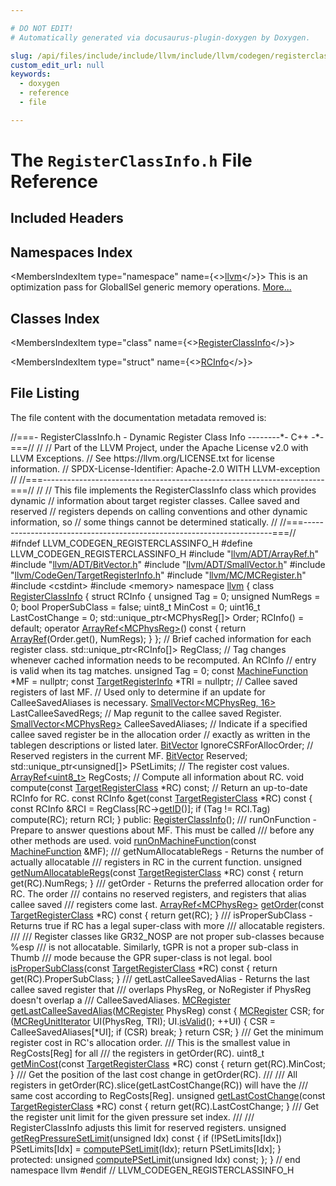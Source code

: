 ```yaml
---

# DO NOT EDIT!
# Automatically generated via docusaurus-plugin-doxygen by Doxygen.

slug: /api/files/include/include/llvm/include/llvm/codegen/registerclassinfo-h
custom_edit_url: null
keywords:
  - doxygen
  - reference
  - file

---
```





# The `RegisterClassInfo.h` File Reference

<DoxygenPage pluginConfig={pluginConfig}>



## Included Headers

<IncludesList>
<IncludesListItem
  filePath="llvm/ADT/ArrayRef.h"
  permalink="/docs/api/files/include/include/llvm/include/llvm/adt/arrayref-h"
  isLocal="true" />
<IncludesListItem
  filePath="llvm/ADT/BitVector.h"
  permalink="/docs/api/files/include/include/llvm/include/llvm/adt/bitvector-h"
  isLocal="true" />
<IncludesListItem
  filePath="llvm/ADT/SmallVector.h"
  permalink="/docs/api/files/include/include/llvm/include/llvm/adt/smallvector-h"
  isLocal="true" />
<IncludesListItem
  filePath="llvm/CodeGen/TargetRegisterInfo.h"
  permalink="/docs/api/files/include/include/llvm/include/llvm/codegen/targetregisterinfo-h"
  isLocal="true" />
<IncludesListItem
  filePath="llvm/MC/MCRegister.h"
  permalink="/docs/api/files/include/include/llvm/include/llvm/mc/mcregister-h"
  isLocal="true" />
<IncludesListItem
  filePath="cstdint"
  permalink=""
  isLocal="false" />
<IncludesListItem
  filePath="memory"
  permalink=""
  isLocal="false" />
</IncludesList>

## Namespaces Index

<MembersIndex>

<MembersIndexItem
  type="namespace"
  name={<><a href="/docs/api/namespaces/llvm">llvm</a></>}>
This is an optimization pass for GlobalISel generic memory operations. <a href="/docs/api/namespaces/llvm/#details">More...</a>
</MembersIndexItem>

</MembersIndex>

## Classes Index

<MembersIndex>

<MembersIndexItem
  type="class"
  name={<><a href="/docs/api/classes/llvm/registerclassinfo">RegisterClassInfo</a></>}>
</MembersIndexItem>

<MembersIndexItem
  type="struct"
  name={<><a href="/docs/api/structs/llvm/registerclassinfo/rcinfo">RCInfo</a></>}>
</MembersIndexItem>

</MembersIndex>


## File Listing

The file content with the documentation metadata removed is:

<ProgramListing>

<Link id="l00001" /><CodeLine lineNumber="1"><Highlight kind="comment">//===- RegisterClassInfo.h - Dynamic Register Class Info --------&#42;- C++ -&#42;-===//</Highlight><Highlight kind="normal"></Highlight></CodeLine>
<Link id="l00002" /><CodeLine lineNumber="2"><Highlight kind="normal"></Highlight><Highlight kind="comment">//</Highlight><Highlight kind="normal"></Highlight></CodeLine>
<Link id="l00003" /><CodeLine lineNumber="3"><Highlight kind="normal"></Highlight><Highlight kind="comment">// Part of the LLVM Project, under the Apache License v2.0 with LLVM Exceptions.</Highlight><Highlight kind="normal"></Highlight></CodeLine>
<Link id="l00004" /><CodeLine lineNumber="4"><Highlight kind="normal"></Highlight><Highlight kind="comment">// See https://llvm.org/LICENSE.txt for license information.</Highlight><Highlight kind="normal"></Highlight></CodeLine>
<Link id="l00005" /><CodeLine lineNumber="5"><Highlight kind="normal"></Highlight><Highlight kind="comment">// SPDX-License-Identifier: Apache-2.0 WITH LLVM-exception</Highlight><Highlight kind="normal"></Highlight></CodeLine>
<Link id="l00006" /><CodeLine lineNumber="6"><Highlight kind="normal"></Highlight><Highlight kind="comment">//</Highlight><Highlight kind="normal"></Highlight></CodeLine>
<Link id="l00007" /><CodeLine lineNumber="7"><Highlight kind="normal"></Highlight><Highlight kind="comment">//===----------------------------------------------------------------------===//</Highlight><Highlight kind="normal"></Highlight></CodeLine>
<Link id="l00008" /><CodeLine lineNumber="8"><Highlight kind="normal"></Highlight><Highlight kind="comment">//</Highlight><Highlight kind="normal"></Highlight></CodeLine>
<Link id="l00009" /><CodeLine lineNumber="9"><Highlight kind="normal"></Highlight><Highlight kind="comment">// This file implements the RegisterClassInfo class which provides dynamic</Highlight><Highlight kind="normal"></Highlight></CodeLine>
<Link id="l00010" /><CodeLine lineNumber="10"><Highlight kind="normal"></Highlight><Highlight kind="comment">// information about target register classes. Callee saved and reserved</Highlight><Highlight kind="normal"></Highlight></CodeLine>
<Link id="l00011" /><CodeLine lineNumber="11"><Highlight kind="normal"></Highlight><Highlight kind="comment">// registers depends on calling conventions and other dynamic information, so</Highlight><Highlight kind="normal"></Highlight></CodeLine>
<Link id="l00012" /><CodeLine lineNumber="12"><Highlight kind="normal"></Highlight><Highlight kind="comment">// some things cannot be determined statically.</Highlight><Highlight kind="normal"></Highlight></CodeLine>
<Link id="l00013" /><CodeLine lineNumber="13"><Highlight kind="normal"></Highlight><Highlight kind="comment">//</Highlight><Highlight kind="normal"></Highlight></CodeLine>
<Link id="l00014" /><CodeLine lineNumber="14"><Highlight kind="normal"></Highlight><Highlight kind="comment">//===----------------------------------------------------------------------===//</Highlight><Highlight kind="normal"></Highlight></CodeLine>
<Link id="l00015" /><CodeLine lineNumber="15"><Highlight kind="normal"></Highlight></CodeLine>
<Link id="l00016" /><CodeLine lineNumber="16"><Highlight kind="normal"></Highlight><Highlight kind="preprocessor">#ifndef LLVM&#95;CODEGEN&#95;REGISTERCLASSINFO&#95;H</Highlight><Highlight kind="normal"></Highlight></CodeLine>
<Link id="l00017" /><CodeLine lineNumber="17"><Highlight kind="normal"></Highlight><Highlight kind="preprocessor">#define LLVM&#95;CODEGEN&#95;REGISTERCLASSINFO&#95;H</Highlight><Highlight kind="normal"></Highlight></CodeLine>
<Link id="l00018" /><CodeLine lineNumber="18"><Highlight kind="normal"></Highlight></CodeLine>
<Link id="l00019" /><CodeLine lineNumber="19"><Highlight kind="normal"></Highlight><Highlight kind="preprocessor">#include &quot;<a href="/docs/api/files/include/include/llvm/include/llvm/adt/arrayref-h">llvm/ADT/ArrayRef.h</a>&quot;</Highlight><Highlight kind="normal"></Highlight></CodeLine>
<Link id="l00020" /><CodeLine lineNumber="20"><Highlight kind="normal"></Highlight><Highlight kind="preprocessor">#include &quot;<a href="/docs/api/files/include/include/llvm/include/llvm/adt/bitvector-h">llvm/ADT/BitVector.h</a>&quot;</Highlight><Highlight kind="normal"></Highlight></CodeLine>
<Link id="l00021" /><CodeLine lineNumber="21"><Highlight kind="normal"></Highlight><Highlight kind="preprocessor">#include &quot;<a href="/docs/api/files/include/include/llvm/include/llvm/adt/smallvector-h">llvm/ADT/SmallVector.h</a>&quot;</Highlight><Highlight kind="normal"></Highlight></CodeLine>
<Link id="l00022" /><CodeLine lineNumber="22"><Highlight kind="normal"></Highlight><Highlight kind="preprocessor">#include &quot;<a href="/docs/api/files/include/include/llvm/include/llvm/codegen/targetregisterinfo-h">llvm/CodeGen/TargetRegisterInfo.h</a>&quot;</Highlight><Highlight kind="normal"></Highlight></CodeLine>
<Link id="l00023" /><CodeLine lineNumber="23"><Highlight kind="normal"></Highlight><Highlight kind="preprocessor">#include &quot;<a href="/docs/api/files/include/include/llvm/include/llvm/mc/mcregister-h">llvm/MC/MCRegister.h</a>&quot;</Highlight><Highlight kind="normal"></Highlight></CodeLine>
<Link id="l00024" /><CodeLine lineNumber="24"><Highlight kind="normal"></Highlight><Highlight kind="preprocessor">#include &lt;cstdint&gt;</Highlight><Highlight kind="normal"></Highlight></CodeLine>
<Link id="l00025" /><CodeLine lineNumber="25"><Highlight kind="normal"></Highlight><Highlight kind="preprocessor">#include &lt;memory&gt;</Highlight><Highlight kind="normal"></Highlight></CodeLine>
<Link id="l00026" /><CodeLine lineNumber="26"><Highlight kind="normal"></Highlight></CodeLine>
<Link id="l00027" /><CodeLine lineNumber="27"><Highlight kind="normal"></Highlight><Highlight kind="keyword">namespace </Highlight><Highlight kind="normal"><a href="/docs/api/namespaces/llvm">llvm</a> &#123;</Highlight></CodeLine>
<Link id="l00028" /><CodeLine lineNumber="28"><Highlight kind="normal"></Highlight></CodeLine>
<Link id="l00029" /><CodeLine lineNumber="29" lineLink="/docs/api/classes/llvm/registerclassinfo"><Highlight kind="normal"></Highlight><Highlight kind="keyword">class </Highlight><Highlight kind="normal"><a href="/docs/api/classes/llvm/registerclassinfo/#aca57db822114896c26a7d8710ca23d96">RegisterClassInfo</a> &#123;</Highlight></CodeLine>
<Link id="l00030" /><CodeLine lineNumber="30"><Highlight kind="normal">  </Highlight><Highlight kind="keyword">struct </Highlight><Highlight kind="normal">RCInfo &#123;</Highlight></CodeLine>
<Link id="l00031" /><CodeLine lineNumber="31"><Highlight kind="normal">    </Highlight><Highlight kind="keywordtype">unsigned</Highlight><Highlight kind="normal"> Tag = 0;</Highlight></CodeLine>
<Link id="l00032" /><CodeLine lineNumber="32"><Highlight kind="normal">    </Highlight><Highlight kind="keywordtype">unsigned</Highlight><Highlight kind="normal"> NumRegs = 0;</Highlight></CodeLine>
<Link id="l00033" /><CodeLine lineNumber="33"><Highlight kind="normal">    </Highlight><Highlight kind="keywordtype">bool</Highlight><Highlight kind="normal"> ProperSubClass = </Highlight><Highlight kind="keyword">false</Highlight><Highlight kind="normal">;</Highlight></CodeLine>
<Link id="l00034" /><CodeLine lineNumber="34"><Highlight kind="normal">    uint8&#95;t MinCost = 0;</Highlight></CodeLine>
<Link id="l00035" /><CodeLine lineNumber="35"><Highlight kind="normal">    uint16&#95;t LastCostChange = 0;</Highlight></CodeLine>
<Link id="l00036" /><CodeLine lineNumber="36"><Highlight kind="normal">    std::unique&#95;ptr&lt;MCPhysReg&#91;&#93;&gt; Order;</Highlight></CodeLine>
<Link id="l00037" /><CodeLine lineNumber="37"><Highlight kind="normal"></Highlight></CodeLine>
<Link id="l00038" /><CodeLine lineNumber="38"><Highlight kind="normal">    RCInfo() = </Highlight><Highlight kind="keywordflow">default</Highlight><Highlight kind="normal">;</Highlight></CodeLine>
<Link id="l00039" /><CodeLine lineNumber="39"><Highlight kind="normal"></Highlight></CodeLine>
<Link id="l00040" /><CodeLine lineNumber="40"><Highlight kind="normal">    </Highlight><Highlight kind="keyword">operator</Highlight><Highlight kind="normal"> <a href="/docs/api/namespaces/llvm/#ab9c6b351507d3c0730f4290919d43a12">ArrayRef&lt;MCPhysReg&gt;</a>()</Highlight><Highlight kind="keyword"> const </Highlight><Highlight kind="normal">&#123;</Highlight></CodeLine>
<Link id="l00041" /><CodeLine lineNumber="41"><Highlight kind="normal">      </Highlight><Highlight kind="keywordflow">return</Highlight><Highlight kind="normal"> <a href="/docs/api/namespaces/llvm/#ab9c6b351507d3c0730f4290919d43a12">ArrayRef</a>(Order.get(), NumRegs);</Highlight></CodeLine>
<Link id="l00042" /><CodeLine lineNumber="42"><Highlight kind="normal">    &#125;</Highlight></CodeLine>
<Link id="l00043" /><CodeLine lineNumber="43"><Highlight kind="normal">  &#125;;</Highlight></CodeLine>
<Link id="l00044" /><CodeLine lineNumber="44"><Highlight kind="normal"></Highlight></CodeLine>
<Link id="l00045" /><CodeLine lineNumber="45"><Highlight kind="normal">  </Highlight><Highlight kind="comment">// Brief cached information for each register class.</Highlight><Highlight kind="normal"></Highlight></CodeLine>
<Link id="l00046" /><CodeLine lineNumber="46"><Highlight kind="normal">  std::unique&#95;ptr&lt;RCInfo&#91;&#93;&gt; RegClass;</Highlight></CodeLine>
<Link id="l00047" /><CodeLine lineNumber="47"><Highlight kind="normal"></Highlight></CodeLine>
<Link id="l00048" /><CodeLine lineNumber="48"><Highlight kind="normal">  </Highlight><Highlight kind="comment">// Tag changes whenever cached information needs to be recomputed. An RCInfo</Highlight><Highlight kind="normal"></Highlight></CodeLine>
<Link id="l00049" /><CodeLine lineNumber="49"><Highlight kind="normal">  </Highlight><Highlight kind="comment">// entry is valid when its tag matches.</Highlight><Highlight kind="normal"></Highlight></CodeLine>
<Link id="l00050" /><CodeLine lineNumber="50"><Highlight kind="normal">  </Highlight><Highlight kind="keywordtype">unsigned</Highlight><Highlight kind="normal"> Tag = 0;</Highlight></CodeLine>
<Link id="l00051" /><CodeLine lineNumber="51"><Highlight kind="normal"></Highlight></CodeLine>
<Link id="l00052" /><CodeLine lineNumber="52"><Highlight kind="normal">  </Highlight><Highlight kind="keyword">const</Highlight><Highlight kind="normal"> <a href="/docs/api/classes/llvm/machinefunction">MachineFunction</a> &#42;MF = </Highlight><Highlight kind="keyword">nullptr</Highlight><Highlight kind="normal">;</Highlight></CodeLine>
<Link id="l00053" /><CodeLine lineNumber="53"><Highlight kind="normal">  </Highlight><Highlight kind="keyword">const</Highlight><Highlight kind="normal"> <a href="/docs/api/classes/llvm/targetregisterinfo">TargetRegisterInfo</a> &#42;TRI = </Highlight><Highlight kind="keyword">nullptr</Highlight><Highlight kind="normal">;</Highlight></CodeLine>
<Link id="l00054" /><CodeLine lineNumber="54"><Highlight kind="normal"></Highlight></CodeLine>
<Link id="l00055" /><CodeLine lineNumber="55"><Highlight kind="normal">  </Highlight><Highlight kind="comment">// Callee saved registers of last MF.</Highlight><Highlight kind="normal"></Highlight></CodeLine>
<Link id="l00056" /><CodeLine lineNumber="56"><Highlight kind="normal">  </Highlight><Highlight kind="comment">// Used only to determine if an update for CalleeSavedAliases is necessary.</Highlight><Highlight kind="normal"></Highlight></CodeLine>
<Link id="l00057" /><CodeLine lineNumber="57"><Highlight kind="normal">  <a href="/docs/api/classes/llvm/smallvector">SmallVector&lt;MCPhysReg, 16&gt;</a> LastCalleeSavedRegs;</Highlight></CodeLine>
<Link id="l00058" /><CodeLine lineNumber="58"><Highlight kind="normal"></Highlight></CodeLine>
<Link id="l00059" /><CodeLine lineNumber="59"><Highlight kind="normal">  </Highlight><Highlight kind="comment">// Map regunit to the callee saved Register.</Highlight><Highlight kind="normal"></Highlight></CodeLine>
<Link id="l00060" /><CodeLine lineNumber="60"><Highlight kind="normal">  <a href="/docs/api/classes/llvm/smallvector">SmallVector&lt;MCPhysReg&gt;</a> CalleeSavedAliases;</Highlight></CodeLine>
<Link id="l00061" /><CodeLine lineNumber="61"><Highlight kind="normal"></Highlight></CodeLine>
<Link id="l00062" /><CodeLine lineNumber="62"><Highlight kind="normal">  </Highlight><Highlight kind="comment">// Indicate if a specified callee saved register be in the allocation order</Highlight><Highlight kind="normal"></Highlight></CodeLine>
<Link id="l00063" /><CodeLine lineNumber="63"><Highlight kind="normal">  </Highlight><Highlight kind="comment">// exactly as written in the tablegen descriptions or listed later.</Highlight><Highlight kind="normal"></Highlight></CodeLine>
<Link id="l00064" /><CodeLine lineNumber="64"><Highlight kind="normal">  <a href="/docs/api/classes/llvm/bitvector">BitVector</a> IgnoreCSRForAllocOrder;</Highlight></CodeLine>
<Link id="l00065" /><CodeLine lineNumber="65"><Highlight kind="normal"></Highlight></CodeLine>
<Link id="l00066" /><CodeLine lineNumber="66"><Highlight kind="normal">  </Highlight><Highlight kind="comment">// Reserved registers in the current MF.</Highlight><Highlight kind="normal"></Highlight></CodeLine>
<Link id="l00067" /><CodeLine lineNumber="67"><Highlight kind="normal">  <a href="/docs/api/classes/llvm/bitvector">BitVector</a> Reserved;</Highlight></CodeLine>
<Link id="l00068" /><CodeLine lineNumber="68"><Highlight kind="normal"></Highlight></CodeLine>
<Link id="l00069" /><CodeLine lineNumber="69"><Highlight kind="normal">  std::unique&#95;ptr&lt;unsigned&#91;&#93;&gt; PSetLimits;</Highlight></CodeLine>
<Link id="l00070" /><CodeLine lineNumber="70"><Highlight kind="normal"></Highlight></CodeLine>
<Link id="l00071" /><CodeLine lineNumber="71"><Highlight kind="normal">  </Highlight><Highlight kind="comment">// The register cost values.</Highlight><Highlight kind="normal"></Highlight></CodeLine>
<Link id="l00072" /><CodeLine lineNumber="72"><Highlight kind="normal">  <a href="/docs/api/classes/llvm/arrayref">ArrayRef&lt;uint8&#95;t&gt;</a> RegCosts;</Highlight></CodeLine>
<Link id="l00073" /><CodeLine lineNumber="73"><Highlight kind="normal"></Highlight></CodeLine>
<Link id="l00074" /><CodeLine lineNumber="74"><Highlight kind="normal">  </Highlight><Highlight kind="comment">// Compute all information about RC.</Highlight><Highlight kind="normal"></Highlight></CodeLine>
<Link id="l00075" /><CodeLine lineNumber="75"><Highlight kind="normal">  </Highlight><Highlight kind="keywordtype">void</Highlight><Highlight kind="normal"> compute(</Highlight><Highlight kind="keyword">const</Highlight><Highlight kind="normal"> <a href="/docs/api/classes/llvm/targetregisterclass">TargetRegisterClass</a> &#42;RC) </Highlight><Highlight kind="keyword">const</Highlight><Highlight kind="normal">;</Highlight></CodeLine>
<Link id="l00076" /><CodeLine lineNumber="76"><Highlight kind="normal"></Highlight></CodeLine>
<Link id="l00077" /><CodeLine lineNumber="77"><Highlight kind="normal">  </Highlight><Highlight kind="comment">// Return an up-to-date RCInfo for RC.</Highlight><Highlight kind="normal"></Highlight></CodeLine>
<Link id="l00078" /><CodeLine lineNumber="78"><Highlight kind="normal">  </Highlight><Highlight kind="keyword">const</Highlight><Highlight kind="normal"> RCInfo &amp;get(</Highlight><Highlight kind="keyword">const</Highlight><Highlight kind="normal"> <a href="/docs/api/classes/llvm/targetregisterclass">TargetRegisterClass</a> &#42;RC)</Highlight><Highlight kind="keyword"> const </Highlight><Highlight kind="normal">&#123;</Highlight></CodeLine>
<Link id="l00079" /><CodeLine lineNumber="79"><Highlight kind="normal">    </Highlight><Highlight kind="keyword">const</Highlight><Highlight kind="normal"> RCInfo &amp;RCI = RegClass&#91;RC-&gt;<a href="/docs/api/classes/llvm/targetregisterclass/#a32a8b65536822d50171455a6baa81da7">getID</a>()&#93;;</Highlight></CodeLine>
<Link id="l00080" /><CodeLine lineNumber="80"><Highlight kind="normal">    </Highlight><Highlight kind="keywordflow">if</Highlight><Highlight kind="normal"> (Tag != RCI.Tag)</Highlight></CodeLine>
<Link id="l00081" /><CodeLine lineNumber="81"><Highlight kind="normal">      compute(RC);</Highlight></CodeLine>
<Link id="l00082" /><CodeLine lineNumber="82"><Highlight kind="normal">    </Highlight><Highlight kind="keywordflow">return</Highlight><Highlight kind="normal"> RCI;</Highlight></CodeLine>
<Link id="l00083" /><CodeLine lineNumber="83"><Highlight kind="normal">  &#125;</Highlight></CodeLine>
<Link id="l00084" /><CodeLine lineNumber="84"><Highlight kind="normal"></Highlight></CodeLine>
<Link id="l00085" /><CodeLine lineNumber="85"><Highlight kind="normal"></Highlight><Highlight kind="keyword">public</Highlight><Highlight kind="normal">:</Highlight></CodeLine>
<Link id="l00086" /><CodeLine lineNumber="86" lineLink="/docs/api/classes/llvm/registerclassinfo/#aca57db822114896c26a7d8710ca23d96"><Highlight kind="normal">  <a href="/docs/api/classes/llvm/registerclassinfo/#aca57db822114896c26a7d8710ca23d96">RegisterClassInfo</a>();</Highlight></CodeLine>
<Link id="l00087" /><CodeLine lineNumber="87"><Highlight kind="normal"></Highlight><Highlight kind="comment"></Highlight></CodeLine>
<Link id="l00088" /><CodeLine lineNumber="88"><Highlight kind="comment">  /// runOnFunction - Prepare to answer questions about MF. This must be called</Highlight></CodeLine>
<Link id="l00089" /><CodeLine lineNumber="89"><Highlight kind="comment">  /// before any other methods are used.</Highlight><Highlight kind="normal"></Highlight></CodeLine>
<Link id="l00090" /><CodeLine lineNumber="90"><Highlight kind="normal">  </Highlight><Highlight kind="keywordtype">void</Highlight><Highlight kind="normal"> <a href="/docs/api/classes/llvm/registerclassinfo/#ac892fad5c3d0080c8cca7557659668d5">runOnMachineFunction</a>(</Highlight><Highlight kind="keyword">const</Highlight><Highlight kind="normal"> <a href="/docs/api/classes/llvm/machinefunction">MachineFunction</a> &amp;MF);</Highlight></CodeLine>
<Link id="l00091" /><CodeLine lineNumber="91"><Highlight kind="normal"></Highlight><Highlight kind="comment"></Highlight></CodeLine>
<Link id="l00092" /><CodeLine lineNumber="92"><Highlight kind="comment">  /// getNumAllocatableRegs - Returns the number of actually allocatable</Highlight></CodeLine>
<Link id="l00093" /><CodeLine lineNumber="93"><Highlight kind="comment">  /// registers in RC in the current function.</Highlight><Highlight kind="normal"></Highlight></CodeLine>
<Link id="l00094" /><CodeLine lineNumber="94" lineLink="/docs/api/classes/llvm/registerclassinfo/#a564b41bec163c7661e29ee3a0773ca6a"><Highlight kind="normal">  </Highlight><Highlight kind="keywordtype">unsigned</Highlight><Highlight kind="normal"> <a href="/docs/api/classes/llvm/registerclassinfo/#a564b41bec163c7661e29ee3a0773ca6a">getNumAllocatableRegs</a>(</Highlight><Highlight kind="keyword">const</Highlight><Highlight kind="normal"> <a href="/docs/api/classes/llvm/targetregisterclass">TargetRegisterClass</a> &#42;RC)</Highlight><Highlight kind="keyword"> const </Highlight><Highlight kind="normal">&#123;</Highlight></CodeLine>
<Link id="l00095" /><CodeLine lineNumber="95"><Highlight kind="normal">    </Highlight><Highlight kind="keywordflow">return</Highlight><Highlight kind="normal"> get(RC).NumRegs;</Highlight></CodeLine>
<Link id="l00096" /><CodeLine lineNumber="96"><Highlight kind="normal">  &#125;</Highlight></CodeLine>
<Link id="l00097" /><CodeLine lineNumber="97"><Highlight kind="normal"></Highlight><Highlight kind="comment"></Highlight></CodeLine>
<Link id="l00098" /><CodeLine lineNumber="98"><Highlight kind="comment">  /// getOrder - Returns the preferred allocation order for RC. The order</Highlight></CodeLine>
<Link id="l00099" /><CodeLine lineNumber="99"><Highlight kind="comment">  /// contains no reserved registers, and registers that alias callee saved</Highlight></CodeLine>
<Link id="l00100" /><CodeLine lineNumber="100"><Highlight kind="comment">  /// registers come last.</Highlight><Highlight kind="normal"></Highlight></CodeLine>
<Link id="l00101" /><CodeLine lineNumber="101" lineLink="/docs/api/classes/llvm/registerclassinfo/#af70a84f2b85d3855dfed655b61dce250"><Highlight kind="normal">  <a href="/docs/api/classes/llvm/arrayref">ArrayRef&lt;MCPhysReg&gt;</a> <a href="/docs/api/classes/llvm/registerclassinfo/#af70a84f2b85d3855dfed655b61dce250">getOrder</a>(</Highlight><Highlight kind="keyword">const</Highlight><Highlight kind="normal"> <a href="/docs/api/classes/llvm/targetregisterclass">TargetRegisterClass</a> &#42;RC)</Highlight><Highlight kind="keyword"> const </Highlight><Highlight kind="normal">&#123;</Highlight></CodeLine>
<Link id="l00102" /><CodeLine lineNumber="102"><Highlight kind="normal">    </Highlight><Highlight kind="keywordflow">return</Highlight><Highlight kind="normal"> get(RC);</Highlight></CodeLine>
<Link id="l00103" /><CodeLine lineNumber="103"><Highlight kind="normal">  &#125;</Highlight></CodeLine>
<Link id="l00104" /><CodeLine lineNumber="104"><Highlight kind="normal"></Highlight><Highlight kind="comment"></Highlight></CodeLine>
<Link id="l00105" /><CodeLine lineNumber="105"><Highlight kind="comment">  /// isProperSubClass - Returns true if RC has a legal super-class with more</Highlight></CodeLine>
<Link id="l00106" /><CodeLine lineNumber="106"><Highlight kind="comment">  /// allocatable registers.</Highlight></CodeLine>
<Link id="l00107" /><CodeLine lineNumber="107"><Highlight kind="comment">  ///</Highlight></CodeLine>
<Link id="l00108" /><CodeLine lineNumber="108"><Highlight kind="comment">  /// Register classes like GR32&#95;NOSP are not proper sub-classes because %esp</Highlight></CodeLine>
<Link id="l00109" /><CodeLine lineNumber="109"><Highlight kind="comment">  /// is not allocatable.  Similarly, tGPR is not a proper sub-class in Thumb</Highlight></CodeLine>
<Link id="l00110" /><CodeLine lineNumber="110"><Highlight kind="comment">  /// mode because the GPR super-class is not legal.</Highlight><Highlight kind="normal"></Highlight></CodeLine>
<Link id="l00111" /><CodeLine lineNumber="111" lineLink="/docs/api/classes/llvm/registerclassinfo/#a487524266d471e85d7521baec0676f97"><Highlight kind="normal">  </Highlight><Highlight kind="keywordtype">bool</Highlight><Highlight kind="normal"> <a href="/docs/api/classes/llvm/registerclassinfo/#a487524266d471e85d7521baec0676f97">isProperSubClass</a>(</Highlight><Highlight kind="keyword">const</Highlight><Highlight kind="normal"> <a href="/docs/api/classes/llvm/targetregisterclass">TargetRegisterClass</a> &#42;RC)</Highlight><Highlight kind="keyword"> const </Highlight><Highlight kind="normal">&#123;</Highlight></CodeLine>
<Link id="l00112" /><CodeLine lineNumber="112"><Highlight kind="normal">    </Highlight><Highlight kind="keywordflow">return</Highlight><Highlight kind="normal"> get(RC).ProperSubClass;</Highlight></CodeLine>
<Link id="l00113" /><CodeLine lineNumber="113"><Highlight kind="normal">  &#125;</Highlight></CodeLine>
<Link id="l00114" /><CodeLine lineNumber="114"><Highlight kind="normal"></Highlight><Highlight kind="comment"></Highlight></CodeLine>
<Link id="l00115" /><CodeLine lineNumber="115"><Highlight kind="comment">  /// getLastCalleeSavedAlias - Returns the last callee saved register that</Highlight></CodeLine>
<Link id="l00116" /><CodeLine lineNumber="116"><Highlight kind="comment">  /// overlaps PhysReg, or NoRegister if PhysReg doesn&#39;t overlap a</Highlight></CodeLine>
<Link id="l00117" /><CodeLine lineNumber="117"><Highlight kind="comment">  /// CalleeSavedAliases.</Highlight><Highlight kind="normal"></Highlight></CodeLine>
<Link id="l00118" /><CodeLine lineNumber="118" lineLink="/docs/api/classes/llvm/registerclassinfo/#ab42fc415beb55ef85cd4ea6cc861bbe6"><Highlight kind="normal">  <a href="/docs/api/classes/llvm/mcregister">MCRegister</a> <a href="/docs/api/classes/llvm/registerclassinfo/#ab42fc415beb55ef85cd4ea6cc861bbe6">getLastCalleeSavedAlias</a>(<a href="/docs/api/classes/llvm/mcregister">MCRegister</a> PhysReg)</Highlight><Highlight kind="keyword"> const </Highlight><Highlight kind="normal">&#123;</Highlight></CodeLine>
<Link id="l00119" /><CodeLine lineNumber="119"><Highlight kind="normal">    <a href="/docs/api/classes/llvm/mcregister">MCRegister</a> CSR;</Highlight></CodeLine>
<Link id="l00120" /><CodeLine lineNumber="120"><Highlight kind="normal">    </Highlight><Highlight kind="keywordflow">for</Highlight><Highlight kind="normal"> (<a href="/docs/api/classes/llvm/mcregunititerator">MCRegUnitIterator</a> UI(PhysReg, TRI); UI.<a href="/docs/api/classes/llvm/mcregunititerator/#a5e8916995af78fa1d4a67d8539b4abc1">isValid</a>(); ++UI) &#123;</Highlight></CodeLine>
<Link id="l00121" /><CodeLine lineNumber="121"><Highlight kind="normal">      CSR = CalleeSavedAliases&#91;&#42;UI&#93;;</Highlight></CodeLine>
<Link id="l00122" /><CodeLine lineNumber="122"><Highlight kind="normal">      </Highlight><Highlight kind="keywordflow">if</Highlight><Highlight kind="normal"> (CSR)</Highlight></CodeLine>
<Link id="l00123" /><CodeLine lineNumber="123"><Highlight kind="normal">        </Highlight><Highlight kind="keywordflow">break</Highlight><Highlight kind="normal">;</Highlight></CodeLine>
<Link id="l00124" /><CodeLine lineNumber="124"><Highlight kind="normal">    &#125;</Highlight></CodeLine>
<Link id="l00125" /><CodeLine lineNumber="125"><Highlight kind="normal">    </Highlight><Highlight kind="keywordflow">return</Highlight><Highlight kind="normal"> CSR;</Highlight></CodeLine>
<Link id="l00126" /><CodeLine lineNumber="126"><Highlight kind="normal">  &#125;</Highlight></CodeLine>
<Link id="l00127" /><CodeLine lineNumber="127"><Highlight kind="normal"></Highlight><Highlight kind="comment"></Highlight></CodeLine>
<Link id="l00128" /><CodeLine lineNumber="128"><Highlight kind="comment">  /// Get the minimum register cost in RC&#39;s allocation order.</Highlight></CodeLine>
<Link id="l00129" /><CodeLine lineNumber="129"><Highlight kind="comment">  /// This is the smallest value in RegCosts&#91;Reg&#93; for all</Highlight></CodeLine>
<Link id="l00130" /><CodeLine lineNumber="130"><Highlight kind="comment">  /// the registers in getOrder(RC).</Highlight><Highlight kind="normal"></Highlight></CodeLine>
<Link id="l00131" /><CodeLine lineNumber="131" lineLink="/docs/api/classes/llvm/registerclassinfo/#a85daaeec7078aeb22b18899ccda05e11"><Highlight kind="normal">  uint8&#95;t <a href="/docs/api/classes/llvm/registerclassinfo/#a85daaeec7078aeb22b18899ccda05e11">getMinCost</a>(</Highlight><Highlight kind="keyword">const</Highlight><Highlight kind="normal"> <a href="/docs/api/classes/llvm/targetregisterclass">TargetRegisterClass</a> &#42;RC)</Highlight><Highlight kind="keyword"> const </Highlight><Highlight kind="normal">&#123;</Highlight></CodeLine>
<Link id="l00132" /><CodeLine lineNumber="132"><Highlight kind="normal">    </Highlight><Highlight kind="keywordflow">return</Highlight><Highlight kind="normal"> get(RC).MinCost;</Highlight></CodeLine>
<Link id="l00133" /><CodeLine lineNumber="133"><Highlight kind="normal">  &#125;</Highlight></CodeLine>
<Link id="l00134" /><CodeLine lineNumber="134"><Highlight kind="normal"></Highlight><Highlight kind="comment"></Highlight></CodeLine>
<Link id="l00135" /><CodeLine lineNumber="135"><Highlight kind="comment">  /// Get the position of the last cost change in getOrder(RC).</Highlight></CodeLine>
<Link id="l00136" /><CodeLine lineNumber="136"><Highlight kind="comment">  ///</Highlight></CodeLine>
<Link id="l00137" /><CodeLine lineNumber="137"><Highlight kind="comment">  /// All registers in getOrder(RC).slice(getLastCostChange(RC)) will have the</Highlight></CodeLine>
<Link id="l00138" /><CodeLine lineNumber="138"><Highlight kind="comment">  /// same cost according to RegCosts&#91;Reg&#93;.</Highlight><Highlight kind="normal"></Highlight></CodeLine>
<Link id="l00139" /><CodeLine lineNumber="139" lineLink="/docs/api/classes/llvm/registerclassinfo/#a2173c299429555b707743f5019cacc99"><Highlight kind="normal">  </Highlight><Highlight kind="keywordtype">unsigned</Highlight><Highlight kind="normal"> <a href="/docs/api/classes/llvm/registerclassinfo/#a2173c299429555b707743f5019cacc99">getLastCostChange</a>(</Highlight><Highlight kind="keyword">const</Highlight><Highlight kind="normal"> <a href="/docs/api/classes/llvm/targetregisterclass">TargetRegisterClass</a> &#42;RC)</Highlight><Highlight kind="keyword"> const </Highlight><Highlight kind="normal">&#123;</Highlight></CodeLine>
<Link id="l00140" /><CodeLine lineNumber="140"><Highlight kind="normal">    </Highlight><Highlight kind="keywordflow">return</Highlight><Highlight kind="normal"> get(RC).LastCostChange;</Highlight></CodeLine>
<Link id="l00141" /><CodeLine lineNumber="141"><Highlight kind="normal">  &#125;</Highlight></CodeLine>
<Link id="l00142" /><CodeLine lineNumber="142"><Highlight kind="normal"></Highlight><Highlight kind="comment"></Highlight></CodeLine>
<Link id="l00143" /><CodeLine lineNumber="143"><Highlight kind="comment">  /// Get the register unit limit for the given pressure set index.</Highlight></CodeLine>
<Link id="l00144" /><CodeLine lineNumber="144"><Highlight kind="comment">  ///</Highlight></CodeLine>
<Link id="l00145" /><CodeLine lineNumber="145"><Highlight kind="comment">  /// RegisterClassInfo adjusts this limit for reserved registers.</Highlight><Highlight kind="normal"></Highlight></CodeLine>
<Link id="l00146" /><CodeLine lineNumber="146" lineLink="/docs/api/classes/llvm/registerclassinfo/#a745944b38e5f66edd43f8759c05cb017"><Highlight kind="normal">  </Highlight><Highlight kind="keywordtype">unsigned</Highlight><Highlight kind="normal"> <a href="/docs/api/classes/llvm/registerclassinfo/#a745944b38e5f66edd43f8759c05cb017">getRegPressureSetLimit</a>(</Highlight><Highlight kind="keywordtype">unsigned</Highlight><Highlight kind="normal"> Idx)</Highlight><Highlight kind="keyword"> const </Highlight><Highlight kind="normal">&#123;</Highlight></CodeLine>
<Link id="l00147" /><CodeLine lineNumber="147"><Highlight kind="normal">    </Highlight><Highlight kind="keywordflow">if</Highlight><Highlight kind="normal"> (!PSetLimits&#91;Idx&#93;)</Highlight></CodeLine>
<Link id="l00148" /><CodeLine lineNumber="148"><Highlight kind="normal">      PSetLimits&#91;Idx&#93; = <a href="/docs/api/classes/llvm/registerclassinfo/#afbb05388c505418c42219ea66ada4cc5">computePSetLimit</a>(Idx);</Highlight></CodeLine>
<Link id="l00149" /><CodeLine lineNumber="149"><Highlight kind="normal">    </Highlight><Highlight kind="keywordflow">return</Highlight><Highlight kind="normal"> PSetLimits&#91;Idx&#93;;</Highlight></CodeLine>
<Link id="l00150" /><CodeLine lineNumber="150"><Highlight kind="normal">  &#125;</Highlight></CodeLine>
<Link id="l00151" /><CodeLine lineNumber="151"><Highlight kind="normal"></Highlight></CodeLine>
<Link id="l00152" /><CodeLine lineNumber="152"><Highlight kind="normal"></Highlight><Highlight kind="keyword">protected</Highlight><Highlight kind="normal">:</Highlight></CodeLine>
<Link id="l00153" /><CodeLine lineNumber="153"><Highlight kind="normal">  </Highlight><Highlight kind="keywordtype">unsigned</Highlight><Highlight kind="normal"> <a href="/docs/api/classes/llvm/registerclassinfo/#afbb05388c505418c42219ea66ada4cc5">computePSetLimit</a>(</Highlight><Highlight kind="keywordtype">unsigned</Highlight><Highlight kind="normal"> Idx) </Highlight><Highlight kind="keyword">const</Highlight><Highlight kind="normal">;</Highlight></CodeLine>
<Link id="l00154" /><CodeLine lineNumber="154"><Highlight kind="normal">&#125;;</Highlight></CodeLine>
<Link id="l00155" /><CodeLine lineNumber="155"><Highlight kind="normal"></Highlight></CodeLine>
<Link id="l00156" /><CodeLine lineNumber="156"><Highlight kind="normal">&#125; </Highlight><Highlight kind="comment">// end namespace llvm</Highlight><Highlight kind="normal"></Highlight></CodeLine>
<Link id="l00157" /><CodeLine lineNumber="157"><Highlight kind="normal"></Highlight></CodeLine>
<Link id="l00158" /><CodeLine lineNumber="158"><Highlight kind="normal"></Highlight><Highlight kind="preprocessor">#endif </Highlight><Highlight kind="comment">// LLVM&#95;CODEGEN&#95;REGISTERCLASSINFO&#95;H</Highlight><Highlight kind="normal"></Highlight></CodeLine>

</ProgramListing>

</DoxygenPage>
